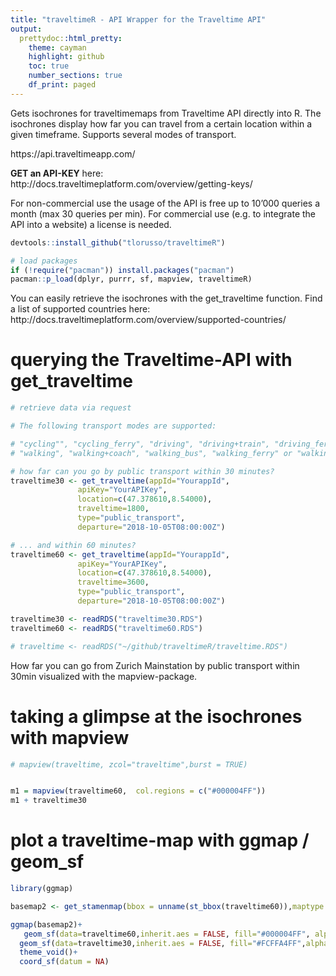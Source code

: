 ```yaml
---
title: "traveltimeR - API Wrapper for the Traveltime API"
output: 
  prettydoc::html_pretty:
    theme: cayman
    highlight: github
    toc: true 
    number_sections: true 
    df_print: paged
---
```


Gets isochrones for traveltimemaps from Traveltime API directly into R. The isochrones display how far you can travel from a certain location within a given timeframe. Supports several modes of transport. 

https://api.traveltimeapp.com/

__GET an API-KEY__ here: http://docs.traveltimeplatform.com/overview/getting-keys/

For non-commercial use the usage of the API is free up to 10'000 queries a month (max 30 queries per min). For commercial use (e.g. to integrate the API into a website) a license is needed. 


```r
devtools::install_github("tlorusso/traveltimeR")

# load packages
if (!require("pacman")) install.packages("pacman")
pacman::p_load(dplyr, purrr, sf, mapview, traveltimeR)

```

You can easily retrieve the isochrones with the get_traveltime function. Find a list of supported countries here: http://docs.traveltimeplatform.com/overview/supported-countries/

# querying the Traveltime-API with get_traveltime
```r
# retrieve data via request 

# The following transport modes are supported:

# "cycling"", "cycling_ferry", "driving", "driving+train", "driving_ferry", "public_transport", 
# "walking", "walking+coach", "walking_bus", "walking_ferry" or "walking_train".

# how far can you go by public transport within 30 minutes?
traveltime30 <- get_traveltime(appId="YourappId",
               apiKey="YourAPIKey",
               location=c(47.378610,8.54000),
               traveltime=1800,
               type="public_transport",
               departure="2018-10-05T08:00:00Z")

# ... and within 60 minutes?
traveltime60 <- get_traveltime(appId="YourappId",
               apiKey="YourAPIKey",
               location=c(47.378610,8.54000),
               traveltime=3600,
               type="public_transport",
               departure="2018-10-05T08:00:00Z")

```

```r
traveltime30 <- readRDS("traveltime30.RDS")
traveltime60 <- readRDS("traveltime60.RDS")

# traveltime <- readRDS("~/github/traveltimeR/traveltime.RDS")

```

How far you can go from Zurich Mainstation by public transport within 30min visualized with the mapview-package.

# taking a glimpse at the isochrones with mapview
```r

# mapview(traveltime, zcol="traveltime",burst = TRUE)


m1 = mapview(traveltime60,  col.regions = c("#000004FF"))
m1 + traveltime30


```


# plot a traveltime-map with ggmap / geom_sf
```r
library(ggmap)

basemap2 <- get_stamenmap(bbox = unname(st_bbox(traveltime60)),maptype = "toner-hybrid")

ggmap(basemap2)+
   geom_sf(data=traveltime60,inherit.aes = FALSE, fill="#000004FF", alpha=0.5, color=F)+
  geom_sf(data=traveltime30,inherit.aes = FALSE, fill="#FCFFA4FF",alpha=0.5,color=F)+
  theme_void()+
  coord_sf(datum = NA)
  
```
